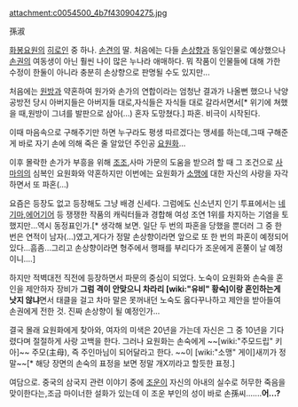 attachment:c0054500_4b7f430904275.jpg

孫淑

[[화봉요원]]의 [[히로인]] 중 하나. [[손견]]의 딸. 처음에는 다들 [[손상향]]과 동일인물로 예상했으나 [[손권]]의 여동생이 아닌 훨씬 나이 많은 누나라 애매하다. 뭐 작품이 인물들에 대해 가한 수정이 한둘이 아니라 충분히 손상향으로 판명될 수도 있지만...

처음에는 [[원방]]과 약혼하여 원가와 손가의 연합이라는 엄청난 결과가 나올뻔 했으나 낙양 공방전 당시 아버지들은 아버지들 대로,자식들은 자식들 대로 갈라서면서[* 위기에 쳐했을 때,원방이 그녀를 발판으로 삼아(...) 혼자 도망쳤다.] 파혼. 비극이 시작된다. 

이때 마음속으로 구해주기만 하면 누구라도 평생 따르겠다는 맹세를 하는데,그때 구해준게 바로 자기 손에 의해 죽은 줄 알았던 주인공 [[요원화]]...

이후 몰락한 손가가 부흥을 위해 [[조조]],사마 가문의 도움을 받으려 할 때 그 조건으로 [[사마의]]의 심복인 요원화와 약혼하지만 이번에는 요원화가 [[소맹]]에 대한 자신의 사랑을 자각하면서 또 파혼(...)

요즘은 등장도 없고 등장해도 그냥 배경 신세다. 그럼에도 신소년지 인기 투표에서는 [[네기마]],[[에어기어]] 등 쟁쟁한 작품의 캐릭터들과 경합해 여성 조연 1위를 차지하는 기염을 토했지만...역시 동정표인가.[* 생각해 보면. 일단 두 번의 파혼을 당했을 뿐더러 그 중 한 번은 연적이 남자(...)였고,게다가 정말 손상향이라면 앞으로 또 한 번의 파혼이 예정되어 있다...흠좀...그리고 손상향이라면 형주에서 행패를 부리다가 조운에게 혼쭐이 날 예정이니....]  

하지만 적벽대전 직전에 등장하면서 파문의 중심이 되었다.  노숙이 요원화와 손숙을 혼인을 제안하자 장비가 '''그럼 격이 안맞으니 차라리 [wiki:"유비" 황숙]이랑 혼인하는게 낫지 않냐'''면서 태클을 걸고 차마 말은 못꺼내던 노숙도 옳다꾸나하고 제안을 받아들여 손권에게 전한 것. 진짜 손상향이 될 예정인가...

결국 몰래 요원화에게 찾아와, 여자의 미색은 20년을 가는데 자신은 그 중 10년을 기다렸다며 절절하게 사랑 고백을 한다. 그러나 요원화는 손숙에게 ~~[wiki:"주모드립" 키아]~~ 주모(主母), 즉 주인마님이 되어달라고 한다. ~~이 [wiki:"소맹" 게이]새끼가 정말~~[* 해당 장면의 손숙의 표정을 보면 정말 개X끼라고 할듯한 표정.] 

여담으로. 중국의 삼국지 관련 이야기 중에 [[조운]]이 자신의 아내의 실수로 허무한 죽음을 맞이한다는,조금 마이너한 설화가 있는데 이 조운 부인의 성이 바로 손孫씨.......'''어...?'''
